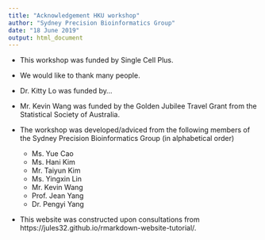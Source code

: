```yaml
---
title: "Acknowledgement HKU workshop"
author: "Sydney Precision Bioinformatics Group"
date: "18 June 2019"
output: html_document
---
```


+ This workshop was funded by Single Cell Plus. 

+ We would like to thank many people. 

+ Dr. Kitty Lo was funded by... 

+ Mr. Kevin Wang was funded by the Golden Jubilee Travel Grant from the Statistical Society of Australia.  

+ The workshop was developed/adviced from the following members of the Sydney Precision Bioinformatics Group (in alphabetical order)
  
    * Ms. Yue Cao
    * Ms. Hani Kim 
    * Mr. Taiyun Kim
    * Ms. Yingxin Lin
    * Mr. Kevin Wang
    * Prof. Jean Yang
    * Dr. Pengyi Yang

+ This website was constructed upon consultations from https://jules32.github.io/rmarkdown-website-tutorial/. 
